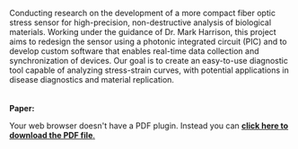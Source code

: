 Conducting research on the development of a more compact fiber optic stress sensor for high-precision, non-destructive analysis of
biological materials. Working under the guidance of Dr. Mark Harrison, this project aims to redesign the sensor using a photonic 
integrated circuit (PIC) and to develop custom software that enables real-time data collection and synchronization of 
devices. Our goal is to create an easy-to-use diagnostic tool capable of analyzing stress-strain curves, with potential 
applications in disease diagnostics and material replication.\
\
\
**Paper:**  
<object data="/images/Fowler_App.pdf" type="application/pdf" width="100%" height="800px">  <p>Your web browser doesn't have a PDF plugin. Instead you can <a href="/images/Fowler_App.pdf"> **click here to download the PDF file**.</a></p> </object>